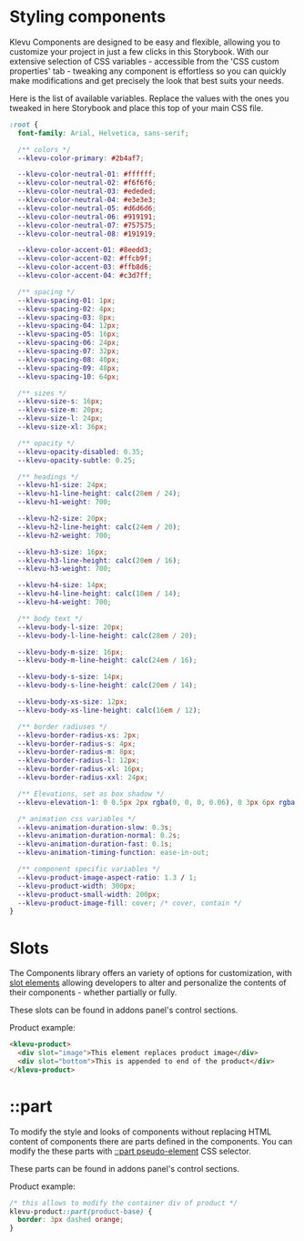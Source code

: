 
<Meta title="Guides/Styling components" />

# Styling components

Klevu Components are designed to be easy and flexible, allowing you to customize your project in just a few clicks in this Storybook.
With our extensive selection of CSS variables - accessible from the 'CSS custom properties' tab - tweaking any component is effortless so you can quickly
make modifications and get precisely the look that best suits your needs.

Here is the list of available variables. Replace the values with the ones you tweaked in here Storybook and place this top of your main CSS file.

```css
:root {
  font-family: Arial, Helvetica, sans-serif;

  /** colors */
  --klevu-color-primary: #2b4af7;

  --klevu-color-neutral-01: #ffffff;
  --klevu-color-neutral-02: #f6f6f6;
  --klevu-color-neutral-03: #ededed;
  --klevu-color-neutral-04: #e3e3e3;
  --klevu-color-neutral-05: #d6d6d6;
  --klevu-color-neutral-06: #919191;
  --klevu-color-neutral-07: #757575;
  --klevu-color-neutral-08: #191919;

  --klevu-color-accent-01: #8eedd3;
  --klevu-color-accent-02: #ffcb9f;
  --klevu-color-accent-03: #ffb8d6;
  --klevu-color-accent-04: #c3d7ff;

  /** spacing */
  --klevu-spacing-01: 1px;
  --klevu-spacing-02: 4px;
  --klevu-spacing-03: 8px;
  --klevu-spacing-04: 12px;
  --klevu-spacing-05: 16px;
  --klevu-spacing-06: 24px;
  --klevu-spacing-07: 32px;
  --klevu-spacing-08: 40px;
  --klevu-spacing-09: 48px;
  --klevu-spacing-10: 64px;

  /** sizes */
  --klevu-size-s: 16px;
  --klevu-size-m: 20px;
  --klevu-size-l: 24px;
  --klevu-size-xl: 36px;

  /** opacity */
  --klevu-opacity-disabled: 0.35;
  --klevu-opacity-subtle: 0.25;

  /** headings */
  --klevu-h1-size: 24px;
  --klevu-h1-line-height: calc(28em / 24);
  --klevu-h1-weight: 700;

  --klevu-h2-size: 20px;
  --klevu-h2-line-height: calc(24em / 20);
  --klevu-h2-weight: 700;

  --klevu-h3-size: 16px;
  --klevu-h3-line-height: calc(20em / 16);
  --klevu-h3-weight: 700;

  --klevu-h4-size: 14px;
  --klevu-h4-line-height: calc(18em / 14);
  --klevu-h4-weight: 700;

  /** body text */
  --klevu-body-l-size: 20px;
  --klevu-body-l-line-height: calc(28em / 20);

  --klevu-body-m-size: 16px;
  --klevu-body-m-line-height: calc(24em / 16);

  --klevu-body-s-size: 14px;
  --klevu-body-s-line-height: calc(20em / 14);

  --klevu-body-xs-size: 12px;
  --klevu-body-xs-line-height: calc(16em / 12);

  /** border radiuses */
  --klevu-border-radius-xs: 2px;
  --klevu-border-radius-s: 4px;
  --klevu-border-radius-m: 8px;
  --klevu-border-radius-l: 12px;
  --klevu-border-radius-xl: 16px;
  --klevu-border-radius-xxl: 24px;

  /** Elevations, set as box shadow */
  --klevu-elevation-1: 0 0.5px 2px rgba(0, 0, 0, 0.06), 0 3px 6px rgba(0, 0, 0, 0.08);

  /* animation css variables */
  --klevu-animation-duration-slow: 0.3s;
  --klevu-animation-duration-normal: 0.2s;
  --klevu-animation-duration-fast: 0.1s;
  --klevu-animation-timing-function: ease-in-out;

  /** component specific variables */
  --klevu-product-image-aspect-ratio: 1.3 / 1;
  --klevu-product-width: 300px;
  --klevu-product-small-width: 200px;
  --klevu-product-image-fill: cover; /* cover, contain */
}
```

# Slots

The Components library offers an variety of options for customization, with
[slot elements](https://developer.mozilla.org/en-US/docs/Web/HTML/Element/) allowing developers to
alter and personalize the contents of their components - whether partially or fully.

These slots can be found in addons panel's control sections.

Product example:

```html
<klevu-product>
  <div slot="image">This element replaces product image</div>
  <div slot="bottom">This is appended to end of the product</div>
</klevu-product>
```

# ::part

To modify the style and looks of components without replacing HTML content of components there are parts
defined in the components. You can modify the these parts with [::part pseudo-element](https://developer.mozilla.org/en-US/docs/Web/CSS/::part)
CSS selector.

These parts can be found in addons panel's control sections.

Product example:

```css
/* this allows to modify the container div of product */
klevu-product::part(product-base) {
  border: 3px dashed orange;
}
```
